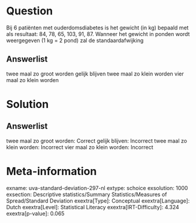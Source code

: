 Question
========

Bij 6 patiënten met ouderdomsdiabetes is het gewicht (in kg) bepaald met
als resultaat: 84, 78, 65, 103, 91, 87. Wanneer het gewicht in ponden
wordt weergegeven (1 kg = 2 pond) zal de standaardafwijking

Answerlist
----------

twee maal zo groot worden
gelijk blijven
twee maal zo klein worden
vier maal zo klein worden

Solution
========

Answerlist
----------

twee maal zo groot worden: Correct
gelijk blijven: Incorrect
twee maal zo klein worden: Incorrect
vier maal zo klein worden: Incorrect

Meta-information
================
exname: uva-standard-deviation-297-nl
extype: schoice
exsolution: 1000
exsection: Descriptive statistics/Summary Statistics/Measures of Spread/Standard Deviation
exextra[Type]: Conceptual
exextra[Language]: Dutch
exextra[Level]: Statistical Literacy
exextra[IRT-Difficulty]: 4.324
exextra[p-value]: 0.065
